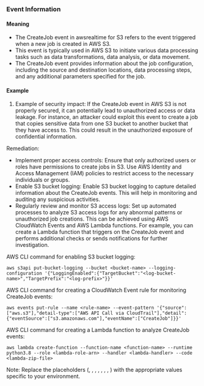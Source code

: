 
### Event Information

#### Meaning

- The CreateJob event in awsrealtime for S3 refers to the event triggered when a new job is created in AWS S3.
- This event is typically used in AWS S3 to initiate various data processing tasks such as data transformations, data analysis, or data movement.
- The CreateJob event provides information about the job configuration, including the source and destination locations, data processing steps, and any additional parameters specified for the job.

#### Example

1. Example of security impact: If the CreateJob event in AWS S3 is not properly secured, it can potentially lead to unauthorized access or data leakage. For instance, an attacker could exploit this event to create a job that copies sensitive data from one S3 bucket to another bucket that they have access to. This could result in the unauthorized exposure of confidential information.

Remediation:
- Implement proper access controls: Ensure that only authorized users or roles have permissions to create jobs in S3. Use AWS Identity and Access Management (IAM) policies to restrict access to the necessary individuals or groups.
- Enable S3 bucket logging: Enable S3 bucket logging to capture detailed information about the CreateJob events. This will help in monitoring and auditing any suspicious activities.
- Regularly review and monitor S3 access logs: Set up automated processes to analyze S3 access logs for any abnormal patterns or unauthorized job creations. This can be achieved using AWS CloudWatch Events and AWS Lambda functions. For example, you can create a Lambda function that triggers on the CreateJob event and performs additional checks or sends notifications for further investigation.

AWS CLI command for enabling S3 bucket logging:
```
aws s3api put-bucket-logging --bucket <bucket-name> --logging-configuration '{"LoggingEnabled":{"TargetBucket":"<log-bucket-name>","TargetPrefix":"<log-prefix>"}}'
```

AWS CLI command for creating a CloudWatch Event rule for monitoring CreateJob events:
```
aws events put-rule --name <rule-name> --event-pattern '{"source":["aws.s3"],"detail-type":["AWS API Call via CloudTrail"],"detail":{"eventSource":["s3.amazonaws.com"],"eventName":["CreateJob"]}}'
```

AWS CLI command for creating a Lambda function to analyze CreateJob events:
```
aws lambda create-function --function-name <function-name> --runtime python3.8 --role <lambda-role-arn> --handler <lambda-handler> --code <lambda-zip-file>
```

Note: Replace the placeholders (<bucket-name>, <log-bucket-name>, <log-prefix>, <rule-name>, <function-name>, <lambda-role-arn>, <lambda-handler>, <lambda-zip-file>) with the appropriate values specific to your environment.

